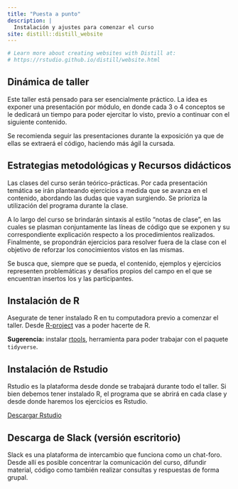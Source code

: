 ```yaml
---
title: "Puesta a punto"
description: |
  Instalación y ajustes para comenzar el curso
site: distill::distill_website
---
```


```r

# Learn more about creating websites with Distill at:
# https://rstudio.github.io/distill/website.html

```


## Dinámica de taller

Este taller está pensado para ser esencialmente práctico. La idea es exponer una presentación por módulo, en donde cada 3 o 4 conceptos se le dedicará un tiempo para poder ejercitar lo visto, previo a continuar con el siguiente contenido.

Se recomienda seguir las presentaciones durante la exposición ya que de ellas se extraerá el código, haciendo más ágil la cursada.


## Estrategias metodológicas y Recursos didácticos

Las clases del curso serán teórico-prácticas. Por cada presentación temática se irán planteando ejercicios a medida que se avanza en el contenido, abordando las dudas que vayan surgiendo. Se prioriza la utilización del programa durante la clase.

A lo largo del curso se brindarán sintaxis al estilo “notas de clase”, en las cuales se plasman conjuntamente las líneas de código que se exponen y su correspondiente explicación respecto a los procedimientos realizados. Finalmente, se propondrán ejercicios para resolver fuera de la clase con el objetivo de reforzar los conocimientos vistos en las mismas.

Se busca que, siempre que se pueda, el contenido, ejemplos y ejercicios representen problemáticas y desafíos propios del campo en el que se encuentran insertos los y las participantes.


## Instalación de R

Asegurate de tener instalado R en tu computadora previo a comenzar el taller. Desde [R-project](https://www.r-project.org/) vas a poder hacerte de R. 

**Sugerencia:** instalar [rtools](https://cran.r-project.org/bin/windows/Rtools/), herramienta para poder trabajar con el paquete `tidyverse`.



## Instalación de Rstudio

Rstudio es la plataforma desde donde se trabajará durante todo el taller. Si bien debemos tener instalado R, el programa que se abrirá en cada clase y desde donde haremos los ejercicios es Rstudio.

[Descargar Rstudio](https://www.rstudio.com/products/rstudio/download/#download)


## Descarga de Slack (versión escritorio)

Slack es una plataforma de intercambio que funciona como un chat-foro. Desde allí es posible concentrar la comunicación del curso, difundir material, código como también realizar consultas y respuestas de forma grupal.